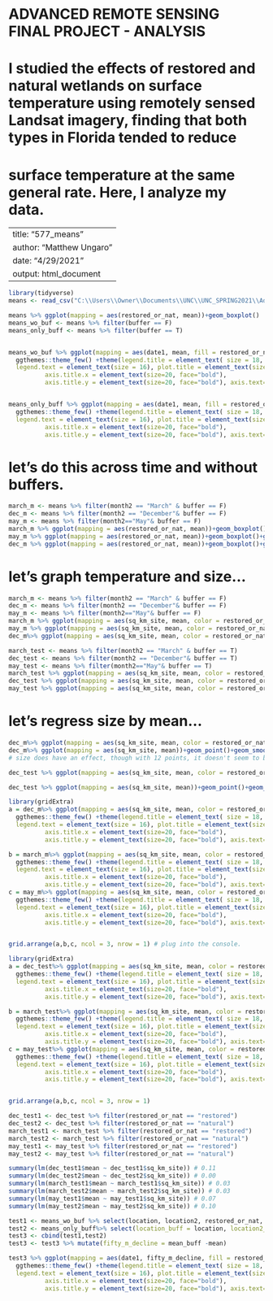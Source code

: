 
# ADVANCED REMOTE SENSING FINAL PROJECT - ANALYSIS

# I studied the effects of restored and natural wetlands on surface temperature using remotely sensed Landsat imagery, finding that both types in Florida tended to reduce 
# surface temperature at the same general rate. Here, I analyze my data.

---
title: "577_means"
author: "Matthew Ungaro"
date: "4/29/2021"
output: html_document
---


```{r}
library(tidyverse)
means <- read_csv("C:\\Users\\Owner\\Documents\\UNC\\UNC_SPRING2021\\Adv_RS\\updated_remote_sensing_project\\final_project_means.csv")

means %>% ggplot(mapping = aes(restored_or_nat, mean))+geom_boxplot()
means_wo_buf <- means %>% filter(buffer == F)
means_only_buff <- means %>% filter(buffer == T)


means_wo_buf %>% ggplot(mapping = aes(date1, mean, fill = restored_or_nat))+geom_boxplot()+xlab("Month")+
  ggthemes::theme_few() +theme(legend.title = element_text( size = 18, face = "bold"),
  legend.text = element_text(size = 16), plot.title = element_text(size=20, face="bold.italic"),
          axis.title.x = element_text(size=20, face="bold"),
          axis.title.y = element_text(size=20, face="bold"), axis.text=element_text(size=18))+ labs(fill = "Type")+ggthemes::scale_fill_tableau()


means_only_buff %>% ggplot(mapping = aes(date1, mean, fill = restored_or_nat))+geom_boxplot()+xlab("Month (2018-2019)")+
  ggthemes::theme_few() +theme(legend.title = element_text( size = 18, face = "bold"),
  legend.text = element_text(size = 16), plot.title = element_text(size=20, face="bold.italic"),
          axis.title.x = element_text(size=20, face="bold"),
          axis.title.y = element_text(size=20, face="bold"), axis.text=element_text(size=18))+ labs(fill = "Type")+ggthemes::scale_fill_tableau("Classic Purple-Gray 6")

```
# let's do this across time and without buffers.
```{r}
march_m <- means %>% filter(month2 == "March" & buffer == F)
dec_m <- means %>% filter(month2 == "December"& buffer == F)
may_m <- means %>% filter(month2=="May"& buffer == F)
march_m %>% ggplot(mapping = aes(restored_or_nat, mean))+geom_boxplot()+ggtitle("March Means")
may_m %>% ggplot(mapping = aes(restored_or_nat, mean))+geom_boxplot()+ggtitle("May Means")
dec_m %>% ggplot(mapping = aes(restored_or_nat, mean))+geom_boxplot()+ggtitle("Dec Means")


```
# let's graph temperature and size...

```{r}
march_m <- means %>% filter(month2 == "March" & buffer == F)
dec_m <- means %>% filter(month2 == "December"& buffer == F)
may_m <- means %>% filter(month2=="May"& buffer == F)
march_m %>% ggplot(mapping = aes(sq_km_site, mean, color = restored_or_nat))+geom_point()+geom_line()
may_m %>% ggplot(mapping = aes(sq_km_site, mean, color = restored_or_nat))+geom_point()+geom_line()
dec_m%>% ggplot(mapping = aes(sq_km_site, mean, color = restored_or_nat))+geom_point()+geom_line()

march_test <- means %>% filter(month2 == "March" & buffer == T)
dec_test <- means %>% filter(month2 == "December"& buffer == T)
may_test <- means %>% filter(month2=="May"& buffer == T)
march_test %>% ggplot(mapping = aes(sq_km_site, mean, color = restored_or_nat))+geom_point()+geom_line()
dec_test %>% ggplot(mapping = aes(sq_km_site, mean, color = restored_or_nat))+geom_point()+geom_line()
may_test %>% ggplot(mapping = aes(sq_km_site, mean, color = restored_or_nat))+geom_point()+geom_line()
```
# let's regress size by mean...

```{r}
dec_m%>% ggplot(mapping = aes(sq_km_site, mean, color = restored_or_nat))+geom_point()+geom_smooth(method = "lm")
dec_m%>% ggplot(mapping = aes(sq_km_site, mean))+geom_point()+geom_smooth(method = "lm")
# size does have an effect, though with 12 points, it doesn't seem to be a large one

dec_test %>% ggplot(mapping = aes(sq_km_site, mean, color = restored_or_nat))+geom_point()+geom_smooth(method = "lm")

dec_test %>% ggplot(mapping = aes(sq_km_site, mean))+geom_point()+geom_smooth(method = "lm")
```

```{r}
library(gridExtra)
a = dec_m%>% ggplot(mapping = aes(sq_km_site, mean, color = restored_or_nat))+geom_point()+geom_smooth(method = "lm", se = F)+xlab("Square Kilometers")+ ylab("Mean Temperature (Dec)")+labs(color = "Type")+
  ggthemes::theme_few() +theme(legend.title = element_text( size = 18, face = "bold"),
  legend.text = element_text(size = 16), plot.title = element_text(size=20, face="bold.italic"),
          axis.title.x = element_text(size=20, face="bold"),
          axis.title.y = element_text(size=20, face="bold"), axis.text=element_text(size=18))+ggthemes::scale_color_tableau()

b = march_m%>% ggplot(mapping = aes(sq_km_site, mean, color = restored_or_nat))+geom_point()+geom_smooth(method = "lm", se = F)+xlab("Square Kilometers")+ ylab("Mean Temperature (Mar)")+labs(color = "Type")+
  ggthemes::theme_few() +theme(legend.title = element_text( size = 18, face = "bold"),
  legend.text = element_text(size = 16), plot.title = element_text(size=20, face="bold.italic"),
          axis.title.x = element_text(size=20, face="bold"),
          axis.title.y = element_text(size=20, face="bold"), axis.text=element_text(size=18))+ggthemes::scale_color_tableau()
c = may_m%>% ggplot(mapping = aes(sq_km_site, mean, color = restored_or_nat))+geom_point()+geom_smooth(method = "lm", se = F)+xlab("Square Kilometers")+ ylab("Mean Temperature (May)")+labs(color = "Type")+
  ggthemes::theme_few() +theme(legend.title = element_text( size = 18, face = "bold"),
  legend.text = element_text(size = 16), plot.title = element_text(size=20, face="bold.italic"),
          axis.title.x = element_text(size=20, face="bold"),
          axis.title.y = element_text(size=20, face="bold"), axis.text=element_text(size=18))+ggthemes::scale_color_tableau()


grid.arrange(a,b,c, ncol = 3, nrow = 1) # plug into the console.

```


```{r}
library(gridExtra)
a = dec_test%>% ggplot(mapping = aes(sq_km_site, mean, color = restored_or_nat))+geom_point()+geom_smooth(method = "lm", se = F)+xlab("Square Kilometers")+ ylab("Mean Temperature (Dec)")+labs(color = "Type")+
  ggthemes::theme_few() +theme(legend.title = element_text( size = 18, face = "bold"),
  legend.text = element_text(size = 16), plot.title = element_text(size=20, face="bold.italic"),
          axis.title.x = element_text(size=20, face="bold"),
          axis.title.y = element_text(size=20, face="bold"), axis.text=element_text(size=18))+ggthemes::scale_color_tableau()

b = march_test%>% ggplot(mapping = aes(sq_km_site, mean, color = restored_or_nat))+geom_point()+geom_smooth(method = "lm", se = F)+xlab("Square Kilometers")+ ylab("Mean Temperature (Mar)")+labs(color = "Type")+
  ggthemes::theme_few() +theme(legend.title = element_text( size = 18, face = "bold"),
  legend.text = element_text(size = 16), plot.title = element_text(size=20, face="bold.italic"),
          axis.title.x = element_text(size=20, face="bold"),
          axis.title.y = element_text(size=20, face="bold"), axis.text=element_text(size=18))+ggthemes::scale_color_tableau()
c = may_test%>% ggplot(mapping = aes(sq_km_site, mean, color = restored_or_nat))+geom_point()+geom_smooth(method = "lm", se = F)+xlab("Square Kilometers")+ ylab("Mean Temperature (May)")+labs(color = "Type")+
  ggthemes::theme_few() +theme(legend.title = element_text( size = 18, face = "bold"),
  legend.text = element_text(size = 16), plot.title = element_text(size=20, face="bold.italic"),
          axis.title.x = element_text(size=20, face="bold"),
          axis.title.y = element_text(size=20, face="bold"), axis.text=element_text(size=18))+ggthemes::scale_color_tableau()


grid.arrange(a,b,c, ncol = 3, nrow = 1)

dec_test1 <- dec_test %>% filter(restored_or_nat == "restored")
dec_test2 <- dec_test %>% filter(restored_or_nat == "natural")
march_test1 <- march_test %>% filter(restored_or_nat == "restored")
march_test2 <- march_test %>% filter(restored_or_nat == "natural")
may_test1 <- may_test %>% filter(restored_or_nat == "restored")
may_test2 <- may_test %>% filter(restored_or_nat == "natural")

summary(lm(dec_test1$mean ~ dec_test1$sq_km_site)) # 0.11
summary(lm(dec_test2$mean ~ dec_test2$sq_km_site)) # 0.00
summary(lm(march_test1$mean ~ march_test1$sq_km_site)) # 0.03
summary(lm(march_test2$mean ~ march_test2$sq_km_site)) # 0.03
summary(lm(may_test1$mean ~ may_test1$sq_km_site)) # 0.07
summary(lm(may_test2$mean ~ may_test2$sq_km_site)) # 0.10
```


```{r}
test1 <- means_wo_buf %>% select(location, location2, restored_or_nat, date1, mean)
test2 <- means_only_buff%>% select(location_buff = location, location2_buff = location2, restored_buff = restored_or_nat, date1buff = date1, mean_buff = mean)
test3 <- cbind(test1,test2)
test3 <- test3 %>% mutate(fifty_m_decline = mean_buff -mean)

test3 %>% ggplot(mapping = aes(date1, fifty_m_decline, fill = restored_or_nat))+geom_boxplot()+xlab("Month (2018-2019)")+
  ggthemes::theme_few() +theme(legend.title = element_text( size = 18, face = "bold"),
  legend.text = element_text(size = 16), plot.title = element_text(size=20, face="bold.italic"),
          axis.title.x = element_text(size=20, face="bold"),
          axis.title.y = element_text(size=20, face="bold"), axis.text=element_text(size=18))+ labs(fill = "Type")+ggthemes::scale_fill_tableau("Classic 10 Light")
```

